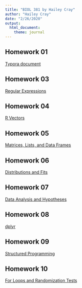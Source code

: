 ```yaml
---
title: "BIOL 381 by Hailey Cray"
author: "Hailey Cray"
date: "2/26/2020"
output: 
  html_document: 
    theme: journal
---
```

## Homework 01
[Typora document](homework one real thing.html)


## Homework 03
[Regular Expressions](HW-3.html)

## Homework 04
[R Vectors](HW4Vectors.html)

## Homework 05
[Matrices, Lists, and Data Frames](Homework5.html)

## Homework 06
[Distributions and Fits](Homework_6.html)

## Homework 07
[Data Analysis and Hypotheses](Homework_7.html)

## Homework 08
[dplyr](Homework_8.html)

## Homework 09
[Structured Programming](Homework_09.1.html)

## Homework 10
[For Loops and Randomization Tests](Homework_10.html)










